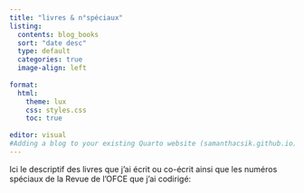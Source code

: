 ```yaml
---
title: "livres & n°spéciaux"
listing:
  contents: blog_books
  sort: "date desc"
  type: default
  categories: true
  image-align: left
  
format:
  html:
    theme: lux
    css: styles.css
    toc: true
    
editor: visual
#Adding a blog to your existing Quarto website (samanthacsik.github.io)
---
```


Ici le descriptif des livres que j'ai écrit ou co-écrit ainsi que les numéros spéciaux de la Revue de l'OFCE que j'ai codirigé:
